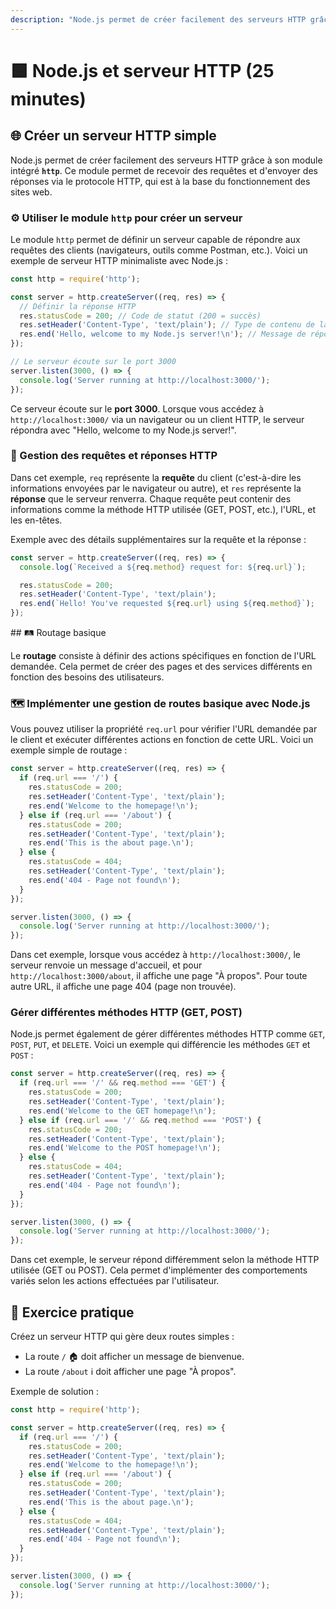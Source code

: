 ```yaml
---
description: "Node.js permet de créer facilement des serveurs HTTP grâce à son module intégré http. Ce module permet de recevoir des requêtes et d'envoyer des réponses via le protocole HTTP, qui est à la base du fonctionnement des sites web."
---
```


# 🟩 **Node.js et serveur HTTP** (25 minutes)

## 🌐 Créer un serveur HTTP simple
Node.js permet de créer facilement des serveurs HTTP grâce à son module intégré **`http`**. Ce module permet de recevoir des requêtes et d'envoyer des réponses via le protocole HTTP, qui est à la base du fonctionnement des sites web.
<Steps>

### ⚙️ Utiliser le module `http` pour créer un serveur

Le module `http` permet de définir un serveur capable de répondre aux requêtes des clients (navigateurs, outils comme Postman, etc.). Voici un exemple de serveur HTTP minimaliste avec Node.js :

```javascript copy
const http = require('http');

const server = http.createServer((req, res) => {
  // Définir la réponse HTTP
  res.statusCode = 200; // Code de statut (200 = succès)
  res.setHeader('Content-Type', 'text/plain'); // Type de contenu de la réponse
  res.end('Hello, welcome to my Node.js server!\n'); // Message de réponse
});

// Le serveur écoute sur le port 3000
server.listen(3000, () => {
  console.log('Server running at http://localhost:3000/');
});
```

Ce serveur écoute sur le **port 3000**. Lorsque vous accédez à `http://localhost:3000/` via un navigateur ou un client HTTP, le serveur répondra avec "Hello, welcome to my Node.js server!".

### 🔄 Gestion des requêtes et réponses HTTP

Dans cet exemple, `req` représente la **requête** du client (c'est-à-dire les informations envoyées par le navigateur ou autre), et `res` représente la **réponse** que le serveur renverra. Chaque requête peut contenir des informations comme la méthode HTTP utilisée (GET, POST, etc.), l'URL, et les en-têtes.

Exemple avec des détails supplémentaires sur la requête et la réponse :

```javascript copy
const server = http.createServer((req, res) => {
  console.log(`Received a ${req.method} request for: ${req.url}`);

  res.statusCode = 200;
  res.setHeader('Content-Type', 'text/plain');
  res.end(`Hello! You've requested ${req.url} using ${req.method}`);
});
```
</Steps>
## 🛤️ Routage basique

Le **routage** consiste à définir des actions spécifiques en fonction de l'URL demandée. Cela permet de créer des pages et des services différents en fonction des besoins des utilisateurs.
<Steps>
### 🗺️ Implémenter une gestion de routes basique avec Node.js

Vous pouvez utiliser la propriété `req.url` pour vérifier l'URL demandée par le client et exécuter différentes actions en fonction de cette URL. Voici un exemple simple de routage :

```javascript copy
const server = http.createServer((req, res) => {
  if (req.url === '/') {
    res.statusCode = 200;
    res.setHeader('Content-Type', 'text/plain');
    res.end('Welcome to the homepage!\n');
  } else if (req.url === '/about') {
    res.statusCode = 200;
    res.setHeader('Content-Type', 'text/plain');
    res.end('This is the about page.\n');
  } else {
    res.statusCode = 404;
    res.setHeader('Content-Type', 'text/plain');
    res.end('404 - Page not found\n');
  }
});

server.listen(3000, () => {
  console.log('Server running at http://localhost:3000/');
});
```

Dans cet exemple, lorsque vous accédez à `http://localhost:3000/`, le serveur renvoie un message d'accueil, et pour `http://localhost:3000/about`, il affiche une page "À propos". Pour toute autre URL, il affiche une page 404 (page non trouvée).

### Gérer différentes méthodes HTTP (GET, POST)

Node.js permet également de gérer différentes méthodes HTTP comme `GET`, `POST`, `PUT`, et `DELETE`. Voici un exemple qui différencie les méthodes `GET` et `POST` :

```javascript copy
const server = http.createServer((req, res) => {
  if (req.url === '/' && req.method === 'GET') {
    res.statusCode = 200;
    res.setHeader('Content-Type', 'text/plain');
    res.end('Welcome to the GET homepage!\n');
  } else if (req.url === '/' && req.method === 'POST') {
    res.statusCode = 200;
    res.setHeader('Content-Type', 'text/plain');
    res.end('Welcome to the POST homepage!\n');
  } else {
    res.statusCode = 404;
    res.setHeader('Content-Type', 'text/plain');
    res.end('404 - Page not found\n');
  }
});

server.listen(3000, () => {
  console.log('Server running at http://localhost:3000/');
});
```

Dans cet exemple, le serveur répond différemment selon la méthode HTTP utilisée (GET ou POST). Cela permet d'implémenter des comportements variés selon les actions effectuées par l'utilisateur.
</Steps>
## 📝 Exercice pratique

Créez un serveur HTTP qui gère deux routes simples :
- La route `/` 🏠 doit afficher un message de bienvenue.
- La route `/about` ℹ️ doit afficher une page "À propos".

Exemple de solution :

```javascript copy
const http = require('http');

const server = http.createServer((req, res) => {
  if (req.url === '/') {
    res.statusCode = 200;
    res.setHeader('Content-Type', 'text/plain');
    res.end('Welcome to the homepage!\n');
  } else if (req.url === '/about') {
    res.statusCode = 200;
    res.setHeader('Content-Type', 'text/plain');
    res.end('This is the about page.\n');
  } else {
    res.statusCode = 404;
    res.setHeader('Content-Type', 'text/plain');
    res.end('404 - Page not found\n');
  }
});

server.listen(3000, () => {
  console.log('Server running at http://localhost:3000/');
});
```
